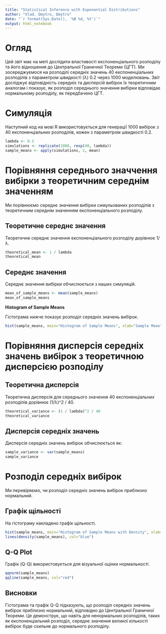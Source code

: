 ```yaml
---
title: "Statistical Inference with Exponential Distributions"
author: "Vlad, Dmytro, Dmytro"
date: "`r format(Sys.Date(), '%B %d, %Y')`"
output: html_notebook
---
```


# Огляд

Цей звіт має на меті дослідити властивості експоненціального розподілу та його відношення до Центральної Граничної Теореми (ЦГТ). Ми зосереджуємося на розподілі середніх значень 40 експоненціальних розподілів з параметром швидкості (λ) 0.2 через 1000 моделювань. Звіт досліджує відповідність середніх та дисперсій вибірок їх теоретичним аналогам і показує, як розподіл середнього значення вибірки відповідає нормальному розподілу, як передбачено ЦГТ.

# Симуляція

Наступний код на мові R використовується для генерації 1000 вибірок з 40 експоненціальних розподілів, кожен з параметром швидкості 0.2.

```r
lambda <- 0.2
simulations <- replicate(1000, rexp(40, lambda))
sample_means <- apply(simulations, 2, mean)
```

# Порівняння середнього значчення вибірки з теоретичним середнім значенням

Ми порівнюємо середнє значення вибірки симульованих розподілів з теоретичним середнім значенням експоненціального розподілу.

## Теоретичне середнє значення

Теоретичне середнє значення експоненціального розподілу дорівнює 1/λ.

```r
theoretical_mean <- 1 / lambda
theoretical_mean
```

## Середнє значення

Середнє значення вибірки обчислюється з наших симуляцій.

```r
mean_of_sample_means <- mean(sample_means)
mean_of_sample_means
```

**Histogram of Sample Means**

Гістограма нижче показує розподіл середніх значень вибірок.

```r
hist(sample_means, main="Histogram of Sample Means", xlab="Sample Mean")
```

# Порівняння дисперсія середніх значень вибірок з теоретичною дисперсією розподілу

## Теоретична дисперсія

Теоретична дисперсія для середнього значення 40 експоненціальних розподілів дорівнює (1/λ)\^2 / 40.

```r
theoretical_variance <- (1 / lambda)^2 / 40
theoretical_variance
```

## Дисперсія середніх значень

Дисперсія середніх значень вибірок обчислюється як:

```r
sample_variance <- var(sample_means)
sample_variance
```

# Розподіл середніх вибірок

Ми перевіряємо, чи розподіл середніх значень вибірок приблизно нормальний.

## Графік щільності

На гістограму накладено графік щільності.

```r
hist(sample_means, main="Histogram of Sample Means with Density", xlab="Sample Mean", freq=FALSE)
lines(density(sample_means), col="blue")
```

## Q-Q Plot

Графік (Q-Q) використовується для візуальної оцінки нормальності.

```r
qqnorm(sample_means)
qqline(sample_means, col="red")
```

## Висновки

Гістограма та графік Q-Q підказують, що розподіл середніх значень вибірок приблизно нормальний, відповідно до Центральної Граничної Теореми. Це демонструє, що навіть для ненормальних розподілів, таких як експоненціальний розподіл, середнє значення великої кількості вибірок буде схильне до нормального розподілу.
